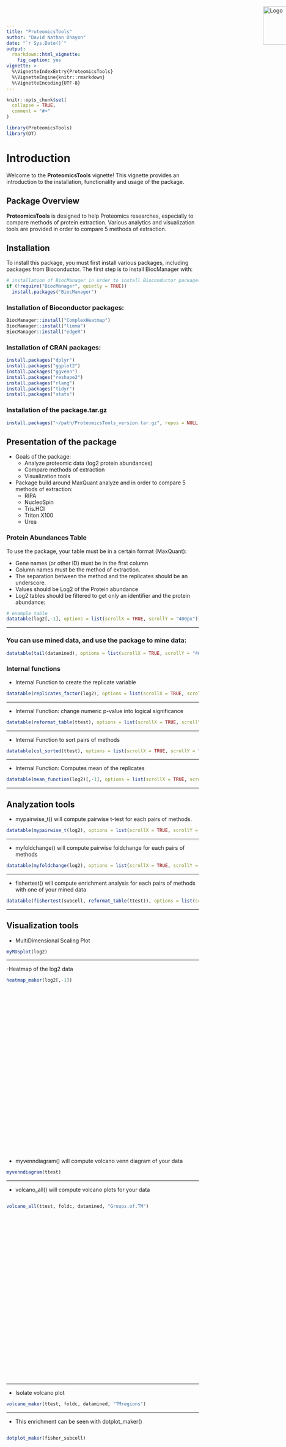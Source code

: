 ```yaml
---
title: "ProteomicsTools"
author: "David Nathan Ohayon"
date: "`r Sys.Date()`"
output: 
  rmarkdown::html_vignette:
    fig_caption: yes
vignette: >
  %\VignetteIndexEntry{ProteomicsTools}
  %\VignetteEngine{knitr::rmarkdown}
  %\VignetteEncoding{UTF-8}
---
```


```r
knitr::opts_chunk$set(
  collapse = TRUE,
  comment = "#>"
)
```


```r
library(ProteomicsTools)
library(DT)
```

# Introduction
![Logo](../data/UNIGE.png){width=200px height=100px style="position: absolute; top: 20px; left: 900px;"}
Welcome to the **ProteomicsTools** vignette! This vignette provides an introduction to the installation, functionality and usage of the package.


## Package Overview

**ProteomicsTools** is designed to help Proteomics researches, especially to compare methods of protein extraction. Various analytics and visualization tools are provided in order to compare 5 methods of extraction. 

## Installation 

To install this package, you must first install various packages, including packages from Bioconductor. The first step is to install BiocManager with:

```r
# installation of BiocManager in order to install Bioconductor packages:
if (!require("BiocManager", quietly = TRUE))
  install.packages("BiocManager")
```

### Installation of Bioconductor packages:
```r
BiocManager::install("ComplexHeatmap")
BiocManager::install("limma")
BiocManager::install("edgeR")
```

### Installation of CRAN packages:
```r
install.packages("dplyr")
install.packages("ggplot2")
install.packages("ggvenn")
install.packages("reshape2")
install.packages("rlang")
install.packages("tidyr")
install.packages("stats")
```

### Installation of the package.tar.gz
```r
install.packages("~/path/ProteomicsTools_version.tar.gz", repos = NULL, type = "source")
```

## Presentation of the package {.flexbox .vcenter}

- Goals of the package:
  - Analyze proteomic data (log2 protein abundances)
  - Compare methods of extraction
  - Visualization tools

- Package build around MaxQuant analyze and in order to compare 5 methods of extraction:
  - RIPA
  - NucleoSpin
  - Tris.HCl
  - Triton.X100
  - Urea
  
### Protein Abundances Table

To use the package, your table must be in a certain format (MaxQuant): 

- Gene names (or other ID) must be in the first column
- Column names must be the method of extraction. 
- The separation between the method and the replicates should be an underscore. 
- Values should be Log2 of the Protein abundance
- Log2 tables should be filtered to get only an identifier and the protein abundance:

```r
# example table
datatable(log2[,-1], options = list(scrollX = TRUE, scrollY = "400px"))
```

---

### You can use mined data, and use the package to mine data:

```r
datatable(tail(datamined), options = list(scrollX = TRUE, scrollY = "400px"))
```

### Internal functions


- Internal Function to create the replicate variable

```r
datatable(replicates_factor(log2), options = list(scrollX = TRUE, scrollY = "400px"))
```

---

- Internal Function: change numeric p-value into logical significance

```r
datatable(reformat_table(ttest), options = list(scrollX = TRUE, scrollY = "400px"))
```

---

- Internal Function to sort pairs of methods

```r
datatable(col_sorted(ttest), options = list(scrollX = TRUE, scrollY = "400px"))
```

---

- Internal Function: Computes mean of the replicates 

```r
datatable(mean_function(log2)[,-1], options = list(scrollX = TRUE, scrollY = "400px"))
```




---

## Analyzation tools

- mypairwise_t() will compute pairwise t-test for each pairs of methods.

```r
datatable(mypairwise_t(log2), options = list(scrollX = TRUE, scrollY = "400px"))
```

---


- myfoldchange() will compute pairwise foldchange for each pairs of methods

```r
datatable(myfoldchange(log2), options = list(scrollX = TRUE, scrollY = "400px"))
```


---

- fishertest() will compute enrichment analysis for each pairs of methods with one of your mined data

```r
datatable(fishertest(subcell, reformat_table(ttest)), options = list(scrollX = TRUE, scrollY = "400px"))
```


---

## Visualization tools

- MultiDimensional Scaling Plot

```r
myMDSplot(log2)
```

---

-Heatmap of the log2 data
<div style="height: 470px; overflow: scroll;">
```r
heatmap_maker(log2[,-1])
```
</div>


- myvenndiagram() will compute volcano venn diagram of your data

```r
myvenndiagram(ttest)
```

---

- volcano_all() will compute volcano plots for your data

<div style="height: 470px; overflow: scroll;">
```r
volcano_all(ttest, foldc, datamined, "Groups.of.TM")
```
</div>

---

- Isolate volcano plot

```r
volcano_maker(ttest, foldc, datamined, "TMregions")
```

---

- This enrichment can be seen with dotplot_maker()

<div style="height: 470px; overflow: scroll;">
```r
dotplot_maker(fisher_subcell)
```
</div>

---

## Datamining tools

The datamining tools are using NeXtProt's API to manage enrichment analysis. To this end, UniProt ID is needed to run the analysis. 
Since MaxQuant are giving UniProt ID, we can directly use them to get some of the protein's properties. However, with the complexity of those studies, it is usual to find a few proteins within the same row, which means that the identified peptides are shared between proteins. In that case, you should use proteinid_parser() to get only one protein per row, to send to NeXtProt.
You have the choice to use either all the identified proteins, either only the first one, which is usually the canonical of the implied gene:

```r
datatable(proteinid_parser(log2raw, "Majority.protein.IDs"), options = list(scrollX = TRUE, scrollY = "400px"))
```

You can also ask swissprot for the canonical ProteinID for a given gene. Since MaxQuant usually gives gene name, it can be useful to use that tool. Be careful though, gene names has to be the exact gene names as it appears on UniProt, otherwise you'll get NA values.

```r
get_swissprot_id("A2M", organism = 9606, reviewed="true")
```


You can also combine this function with another to use pbl package to apply to your column:

```r
uniprot_assembling(head(log2))
```

You can use the package in order to mine IP, Mass, TMregions, glycosylation site, and subcellular location of the protein of interest from NeXtProt.

```r
get_nextprot_PI("P01023")
get_nextprot_mass("P01023")
get_nextprot_transmembrane("P01023")
get_nextprot_glycosite("P01023")
get_nextprot_subcell("P01023")
get_nextprot_coiledcoil("P01023")
get_nextprot_lipidationsite("P01023")
get_nextprot_zincfinger("P01023")
```

If the annotation you want is not present there, you can use the general function that count the number of the annotation of interest:

```r
get_nextprot_annotationsnumber("P01023", "catalytic-activity")
```


You can also use another function in combination to apply to your column, which works for all functions above:

```r
datamining_assembling(head(subset(datamined, select = c(1:2))), "Subcell", get_nextprot_subcell)
```

For the general one, there is a supplementary parameter, so you can use this function:

```r
datamining_annotationsnumber(head(subset(datamined, select = c(1:2))), get_nextprot_annotationsnumber, "catalytic-activity")
```

As you can see, if you mine subcellular location and glycosylation site you will get strings columns. You can use the function below to transform this column into a new table:

```r
datatable(table_maker_from_strings(datamined$Subcell, df = datamined), options = list(scrollX = TRUE, scrollY = "400px"))
```

On the other hand, some columns will be number and won't be easy to be analyzed, you can use this function below:

```r
datatable(column_maker(subset(datamined, select=c(name, UniProtID, Mass)), "Mass", "BinaryMass"), options = list(scrollX = TRUE, scrollY = "400px"))
#> to transform this to a logistic variable, you can run datamined$MassHigherThanAverage <- as.logical(ifelse(datamined$BinaryMass=="High", TRUE, FALSE))
```

```r
datatable(column_maker(subset(datamined, select=c(name, UniProtID, IP)), "IP", "IPbinary"), options = list(scrollX = TRUE, scrollY = "400px"))
#> to transform this to a logistic variable, you can run datamined$IPHigherThanAverage <- as.logical(ifelse(datamined$IPbinary=="High", TRUE, FALSE))
```

```r
datatable(column_maker(subset(datamined, select=c(name, UniProtID, TMregions)), "TMregions", "TMregionsGroups"), options = list(scrollX = TRUE, scrollY = "400px"))
```

